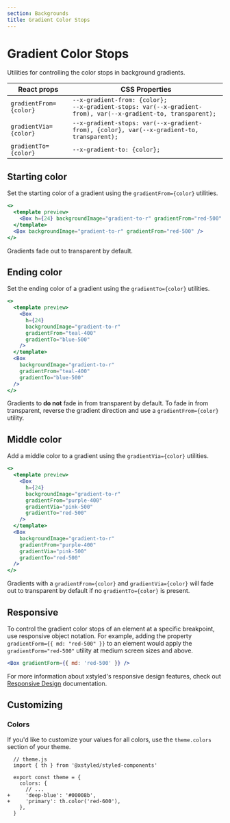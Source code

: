 ```yaml
---
section: Backgrounds
title: Gradient Color Stops
---
```


# Gradient Color Stops

Utilities for controlling the color stops in background gradients.

| React props            | CSS Properties                                                                                                      |
| ---------------------- | ------------------------------------------------------------------------------------------------------------------- |
| `gradientFrom={color}` | `--x-gradient-from: {color};`<br />`--x-gradient-stops: var(--x-gradient-from), var(--x-gradient-to, transparent);` |
| `gradientVia={color}`  | `--x-gradient-stops: var(--x-gradient-from), {color}, var(--x-gradient-to, transparent);`                           |
| `gradientTo={color}`   | `--x-gradient-to: {color};`                                                                                         |

## Starting color

Set the starting color of a gradient using the `gradientFrom={color}` utilities.

```jsx preview
<>
  <template preview>
    <Box h={24} backgroundImage="gradient-to-r" gradientFrom="red-500" />
  </template>
  <Box backgroundImage="gradient-to-r" gradientFrom="red-500" />
</>
```

Gradients fade out to transparent by default.

## Ending color

Set the ending color of a gradient using the `gradientTo={color}` utilities.

```jsx preview
<>
  <template preview>
    <Box
      h={24}
      backgroundImage="gradient-to-r"
      gradientFrom="teal-400"
      gradientTo="blue-500"
    />
  </template>
  <Box
    backgroundImage="gradient-to-r"
    gradientFrom="teal-400"
    gradientTo="blue-500"
  />
</>
```

Gradients to **do not** fade in from transparent by default. To fade in from transparent, reverse the gradient direction and use a `gradientFrom={color}` utility.

## Middle color

Add a middle color to a gradient using the `gradientVia={color}` utilities.

```jsx preview
<>
  <template preview>
    <Box
      h={24}
      backgroundImage="gradient-to-r"
      gradientFrom="purple-400"
      gradientVia="pink-500"
      gradientTo="red-500"
    />
  </template>
  <Box
    backgroundImage="gradient-to-r"
    gradientFrom="purple-400"
    gradientVia="pink-500"
    gradientTo="red-500"
  />
</>
```

Gradients with a `gradientFrom={color}` and `gradientVia={color}` will fade out to transparent by default if no `gradientTo={color}` is present.

## Responsive

To control the gradient color stops of an element at a specific breakpoint, use responsive object notation. For example, adding the property `gradientForm={{ md: "red-500" }}` to an element would apply the `gradientForm="red-500"` utility at medium screen sizes and above.

```jsx
<Box gradientForm={{ md: 'red-500' }} />
```

For more information about xstyled's responsive design features, check out [Responsive Design](@TODO-link) documentation.

## Customizing

### Colors

If you'd like to customize your values for all colors, use the `theme.colors` section of your theme.

```diffjs
  // theme.js
  import { th } from '@xstyled/styled-components'

  export const theme = {
    colors: {
      // ...
+     'deep-blue': '#00008b',
+     'primary': th.color('red-600'),
    },
  }
```
